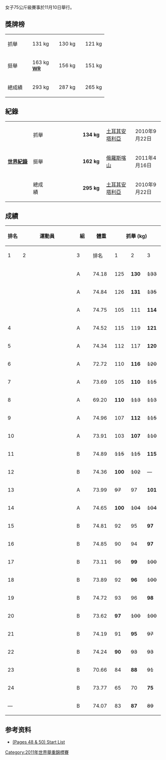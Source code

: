 {{WWC2011}}
{{main|2011年世界舉重錦標賽}}
女子75公斤級賽事於11月10日舉行。

==獎牌榜==
{| {{MedalistTable|type=項目|columns=2|width=250|labelwidth=100}}
|-
|抓舉
|{{flagathlete|[[Svetlana_Podobedova|Svetlana Podobedova]]|KAZ}} || 131 kg
|{{flagathlete|[[娜傑日達·葉夫斯秋欣娜|娜傑日達·葉夫斯秋欣娜]]|RUS}} || 130 kg
|{{flagathlete|[[Iryna_Kulesha|Iryna Kulesha]]|BLR}} || 121 kg
|-
|挺舉
|{{flagathlete|[[娜傑日達·葉夫斯秋欣娜|娜傑日達·葉夫斯秋欣娜]]|RUS}} || 163 kg<br>'''[[舉重紀錄列表|WR]]'''
|{{flagathlete|[[Svetlana_Podobedova|Svetlana Podobedova]]|KAZ}} || 156 kg
|{{flagathlete|[[金恩洙|金恩洙]]|PRK}} || 151 kg
|-
|總成績
|{{flagathlete|[[娜傑日達·葉夫斯秋欣娜|娜傑日達·葉夫斯秋欣娜]]|RUS}} || 293 kg
|{{flagathlete|[[Svetlana_Podobedova|Svetlana Podobedova]]|KAZ}} || 287 kg
|{{flagathlete|[[金恩洙|金恩洙]]|PRK}} || 265 kg
|}

==紀錄==
{| class="wikitable"
|-
|width=150 rowspan=3|'''[[舉重紀錄列表|世界紀錄]]'''
|width=85|抓舉
|width=230|{{flagathlete|[[Svetlana_Podobedova|Svetlana Podobedova]]|KAZ}}
|width=70|'''134 kg'''
|width=180|[[土耳其|土耳其]][[安塔利亞|安塔利亞]]
|width=130|2010年9月22日
|-
|挺舉
|{{flagathlete|[[娜傑日達·葉夫斯秋欣娜|娜傑日達·葉夫斯秋欣娜]]|RUS}}
|'''162 kg'''
|[[俄羅斯|俄羅斯]][[喀山|喀山]]
|2011年4月16日
|-
|總成績
|{{flagathlete|[[Svetlana_Podobedova|Svetlana Podobedova]]|KAZ}}
|'''295 kg'''
|[[土耳其|土耳其]][[安塔利亞|安塔利亞]]
|2010年9月22日
|}

==成績==
{|class = "wikitable" style="text-align:center;"
! rowspan=2 width=40|排名
! rowspan=2 width=250|運動員
! rowspan=2 width=50|組
! rowspan=2 width=60|體重
!colspan=4| 抓舉 (kg)
!colspan=4| 挺舉 (kg)
!rowspan=2 width=60| 總成績
|-
! width=40|1
! width=40|2
! width=40|3
! width=40|排名
! width=40|1
! width=40|2
! width=40|3
! width=40|排名
|-
| {{gold01}}||align=left| {{flagathlete|[[娜傑日達·葉夫斯秋欣娜|娜傑日達·葉夫斯秋欣娜]]|RUS}} || A || 74.18 || 125 || '''130''' || <s>133</s> || {{silver02}}|| 155 || 158 || '''163''' || {{gold01}} || '''293'''
|-
| {{silver02}}||align=left| {{flagathlete|[[Svetlana_Podobedova|Svetlana Podobedova]]|KAZ}} || A || 74.84 || 126 || '''131''' || <s>135</s> || {{gold01}} || <s>156</s> || '''156''' || <s>163</s> ||{{silver02}} || '''287'''
|-
| {{bronze03}}||align=left| {{flagathlete|[[金恩洙|金恩洙]]|PRK}} || A || 74.75 || 105 || 111 || '''114''' || 7 || 146 || '''151''' || <s>156</s> || {{bronze03}}|| '''265'''
|-
| 4 ||align=left| {{flagathlete|[[Iryna_Kulesha|Iryna Kulesha]]|BLR}} || A || 74.52 || 115 || 119 || '''121''' || {{bronze03}} || 135 || '''140''' || <s>145</s> || 6 || '''261'''
|-
| 5||align=left| {{flagathlete|[[Lidia_Valentín|Lidia Valentín]]|ESP}} || A || 74.34 || 112 || 117 || '''120''' || 4 || 133 || '''138''' || <s>142</s> || 7 || '''258'''
|-
| 6||align=left| {{flagathlete|[[康月|康月]]|CHN}} || A || 72.72 || 110 || '''116''' || <s>120</s> || 5 || '''135''' || <s>140</s> || <s>140</s> || 9 || '''251'''
|-
| 7||align=left| {{flagathlete|[[Anna_Nurmukhambetova|Anna Nurmukhambetova]]|KAZ}} || A || 73.69 || 105 || '''110''' || <s>115</s> || 10 || 135 || <s>141</s> || '''141''' || 4 || '''251'''
|-
| 8||align=left| {{flagathlete|[[Svetlana_Shimkova|Svetlana Shimkova]]|RUS}} || A || 69.20 || '''110''' || <s>113</s> || <s>113</s> || 9 || 135 || '''140''' || <s>144</s> || 5 || '''250'''
|-
| 9||align=left| {{flagathlete|[[Abir_Kalil|Abir Kalil]]|EGY}} || A || 74.96 || 107 || '''112''' || <s>115</s> || 8 || '''136''' || <s>141</s> || <s>141</s> || 8 || '''248'''
|-
| 10||align=left| {{flagathlete|[[Ubaldina_Valoyes|Ubaldina Valoyes]]|COL}} || A || 73.91 || 103 || '''107''' || <s>110</s> || 11 || 127 || <s>133</s> || '''133''' || 10 || '''240'''
|-
| 11||align=left| {{flagathlete|[[Hadiza_Zakari|Hadiza Zakari]]|NGA}} || B || 74.89 || <s>115</s> || <s>115</s> || '''115''' || 6 || <s>125</s> || '''125''' || — || 11 || '''240'''
|-
| 12||align=left| {{flagathlete|[[Juliet_Okoebor|Juliet Okoebor]]|NGA}} || B || 74.36 || '''100''' || <s>102</s> || — || 13 || <s>123</s> || <s>123</s> || '''123'''|| 12 || '''223'''
|-
| 13||align=left| {{flagathlete|[[Mary_Opeloge|Mary Opeloge]]|SAM}} || A || 73.99 || <s>97</s> || 97 || '''101''' || 12 || '''121''' || <s>122</s> || <s>124</s>  ||  16 || '''222'''
|-
| 14||align=left| {{flagathlete|[[Kazue_Imahoko|Kazue Imahoko]]|JPN}} || A || 74.65 || '''100''' || <s>104</s> || <s>104</s> || 14 || 117 || '''120''' || <s>123</s> || 18 || '''220'''
|-
| 15||align=left| {{flagathlete|[[Jean_Elizabeth_Lassen|Jean Elizabeth Lassen]]|CAN}} || B || 74.81 || 92 || 95 || '''97''' || 18 || 118 || <s>123</s> || '''123''' || 13 || '''220'''
|-
| 16||align=left| {{flagathlete|[[Yvonne_Kranz|Yvonne Kranz]]|GER}} || B || 74.85 || 90 || 94 || '''97''' || 19 || 116 || 120 || '''123''' || 14 || '''220'''
|-
| 17||align=left| {{flagathlete|[[Maria_Alvarez|Maria Alvarez]]|VEN}} || B || 73.11 || 96 || '''99''' || <s>100</s> || 15 || 116 || 118 || '''120''' || 17 || '''219'''
|-
| 18||align=left| {{flagathlete|[[Jaqueline_Ferreira|Jaqueline Ferreira]]|BRA}} || B || 73.89 || 92 || '''96''' || <s>100</s> || 20 || 115 || '''121''' || <s>123</s> || 15 || '''217'''
|-
| 19||align=left| {{flagathlete|[[Mandy_Wedow|Mandy Wedow]]|GER}} || B || 74.72 || 93 || 96 || '''98''' || 16 || 114 || 117 || '''119''' || 19 || '''217'''
|-
| 20||align=left| {{flagathlete|[[Yarvanis_Karina_Herrera|Yarvanis Karina Herrera]]|VEN}} || B || 73.62 || '''97''' || <s>100</s> || <s>100</s> || 17 || 115 || '''118''' || <s>120</s> || 20 || '''215'''
|-
| 21||align=left| {{flagathlete|[[Jenna_Myers|Jenna Myers]]|AUS}} || B || 74.19 || 91 || '''95''' || <s>97</s> || 21 || '''112''' || <s>117</s> || <s>117</s> || 21 || '''207'''
|-
| 22||align=left| {{flagathlete|[[Michaela_Detenamo|Michaela Detenamo]]|NRU}} || B || 74.24 || '''90''' || <s>93</s> || <s>93</s> || 22 || '''112''' || <s>116</s> || <s>116</s> || 22 || '''202'''
|-
| 23||align=left| {{flagathlete|[[Bianka_Bazso|Bianka Bazso]]|HUN}} || B || 70.66|| 84 || '''88''' || <s>91</s> || 23 || '''106''' || <s>110</s> || <s>110</s> || 23 || '''194'''
|-
| 24||align=left| {{flagathlete|[[Zhang_Shaoling|Zhang Shaoling]]|MAC}} || B || 73.77 || 65 || 70 || '''75''' || 25 || 80 || 85 || '''90''' || 24 || '''165'''
|-
| — ||align=left| {{flagathlete|[[Martina_Szepesi|Martina Szepesi]]|HUN}} || B || 74.07 || 83 || '''87''' || <s>89</s> || 24 || <s>107</s> || <s>107</s> || <s>107</s> || — || —
|}

==参考资料==
{{reflist}}
*[http://www.iwf.net/events/2011/WWC_Paris/Start_Lists.pdf (Pages 48 & 50) Start List]{{Wayback|url=http://www.iwf.net/events/2011/WWC_Paris/Start_Lists.pdf |date=20111111153019 }}

[[Category:2011年世界舉重錦標賽|Category:2011年世界舉重錦標賽]]